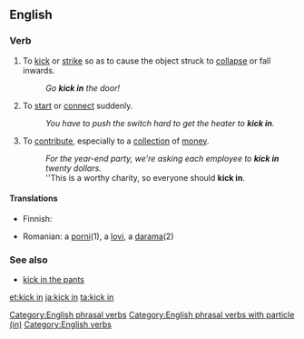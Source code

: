 ==English==

===Verb===
{{infl|en|verb|head=[[kick]] [[in]]}}

# {{transitive}} To [[kick]] or [[strike]] so as to cause the object struck to [[collapse]] or fall inwards.
#: ''Go '''kick in''' the door!''
# {{intransitive|idiomatic}} To [[start]] or [[connect]] suddenly.
#: ''You have to push the switch hard to get the heater to '''kick in'''.''
# {{transitive|and|intransitive|idiomatic}} To [[contribute]], especially to a [[collection]] of [[money]].
#: ''For the year-end party, we're asking each employee to  '''kick in''' twenty dollars.''
#: ''This is a worthy charity, so everyone should '''kick in'''.

====Translations====
{{trans-top|}}
*Finnish: {{t+|fi|potkaista}} {{t+|fi|sisään}}
{{trans-mid}}
*Romanian: a [[porni]](1), a [[lovi]], a [[darama]](2)
{{trans-bottom}}

===See also===
* [[kick in the pants]]

[[Category:English phrasal verbs]]
[[Category:English phrasal verbs with particle (in)]]
[[Category:English verbs]]

[[et:kick in]]
[[ja:kick in]]
[[ta:kick in]]